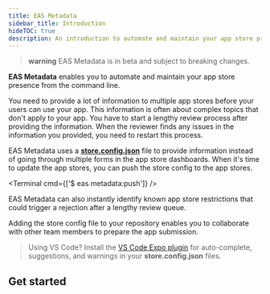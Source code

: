 ```yaml
---
title: EAS Metadata
sidebar_title: Introduction
hideTOC: true
description: An introduction to automate and maintain your app store presence from the command line with EAS Metadata.
---
```



> **warning** EAS Metadata is in beta and subject to breaking changes.

**EAS Metadata** enables you to automate and maintain your app store presence from the command line.

You need to provide a lot of information to multiple app stores before your users can use your app. This information is often about complex topics that don't apply to your app. You have to start a lengthy review process after providing the information. When the reviewer finds any issues in the information you provided, you need to restart this process.

EAS Metadata uses a [**store.config.json**](./config.mdx#static-store-config) file to provide information instead of going through multiple forms in the app store dashboards. When it's time to update the app stores, you can push the store config to the app stores.

<Terminal cmd={['$ eas metadata:push']} />

EAS Metadata can also instantly identify known app store restrictions that could trigger a rejection after a lengthy review queue.

Adding the store config file to your repository enables you to collaborate with other team members to prepare the app submission.

> Using VS Code? Install the [VS Code Expo plugin](https://github.com/expo/vscode-expo#readme) for auto-complete, suggestions, and warnings in your **store.config.json** files.

## Get started

<BoxLink
  href="/eas/metadata/getting-started"
  title="Introduction"
  description="Add EAS Metadata to a new project, or generate the store config from an existing app."
/>

<BoxLink
  href="/eas/metadata/config"
  title="Customize the store config"
  description="Customize the store config to adapt EAS Metadata to your preferred workflow."
/>

<BoxLink
  href="/eas/metadata/schema"
  title="Store config schema"
  description="Explore all configurable options EAS Metadata has to offer."
/>

